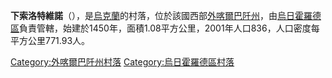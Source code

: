{{coord|48|33|3|N|22|26|38|E|scale:100000|display=title}}

'''下索洛特維諾'''（{{lang-uk|Нижнє Солотвино}}），是[[烏克蘭|烏克蘭]]的村落，位於該國西部[[外喀爾巴阡州|外喀爾巴阡州]]，由[[烏日霍羅德區|烏日霍羅德區]]負責管轄，始建於1450年，面積1.08平方公里，2001年人口836，人口密度每平方公里771.93人。

{{DEFAULTSORT:Нижнє Солотвино}}

[[Category:外喀爾巴阡州村落|Category:外喀爾巴阡州村落]]
[[Category:烏日霍羅德區村落|Category:烏日霍羅德區村落]]


{{Zakarpattia-geo-stub}}